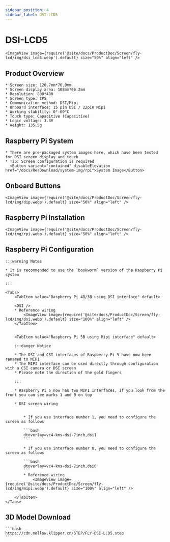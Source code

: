 ```yaml
---
sidebar_position: 4
sidebar_label: DSI-LCD5
---
```



# DSI-LCD5

    <ImageView image={require('@site/docs/ProductDoc/Screen/fly-lcd/img/dsi_lcd5.webp').default} size="50%" align="left" />

## Product Overview

    * Screen size: 120.7mm*76.0mm
    * Screen display area: 108mm*66.2mm
    * Resolution: 800*480
    * Screen type: IPS
    * Communication method: DSI/Mipi
    * Onboard interface: 15 pin DSI / 22pin Mipi
    * Working stability: 0°-60°C
    * Touch type: Capacitive (Capacitive)
    * Logic voltage: 3.3V
    * Weight: 135.5g

## Raspberry Pi System
    * There are pre-packaged system images here, which have been tested for DSI screen display and touch
    * Tip: Screen configuration is required
      <Button variant="contained" disableElevation href="/docs/ResDownload/system-img/rpi">System Image</Button>

## Onboard Buttons

    <ImageView image={require('@site/docs/ProductDoc/Screen/fly-lcd/img/dip.webp').default} size="50%" align="left" />

## Raspberry Pi Installation

    <ImageView image={require('@site/docs/ProductDoc/Screen/fly-lcd/img/rpi.webp').default} size="50%" align="left" />

## Raspberry Pi Configuration

    :::warning Notes

    * It is recommended to use the `bookworm` version of the Raspberry Pi system

    :::

    <Tabs>
        <TabItem value="Raspberry Pi 4B/3B using DSI interface" default>
        
        <DSI />
        * Reference wiring
            <ImageView image={require('@site/docs/ProductDoc/Screen/fly-lcd/img/dsi.webp').default} size="100%" align="left" />
        </TabItem>


        <TabItem value="Raspberry Pi 5B using Mipi interface" default>

        :::danger Notice

        * The DSI and CSI interfaces of Raspberry Pi 5 have now been renamed to MIPI
        * The MIPI interface can be used directly through configuration with a CSI camera or DSI screen
        * Please note the direction of the gold fingers

        :::

        * Raspberry Pi 5 now has two MIPI interfaces, if you look from the front you can see marks 1 and 0 on top

        * DSI screen wiring


            * If you use interface number 1, you need to configure the screen as follows

            ```bash
            dtoverlay=vc4-kms-dsi-7inch,dsi1
            ```

            * If you use interface number 0, you need to configure the screen as follows

            ```bash
            dtoverlay=vc4-kms-dsi-7inch,dsi0
            ```
            * Reference wiring
                <ImageView image={require('@site/docs/ProductDoc/Screen/fly-lcd/img/mipi.webp').default} size="100%" align="left" />

        </TabItem>
    </Tabs>


## 3D Model Download

    ```bash
    https://cdn.mellow.klipper.cn/STEP/FLY-DSI-LCD5.step
    ```
